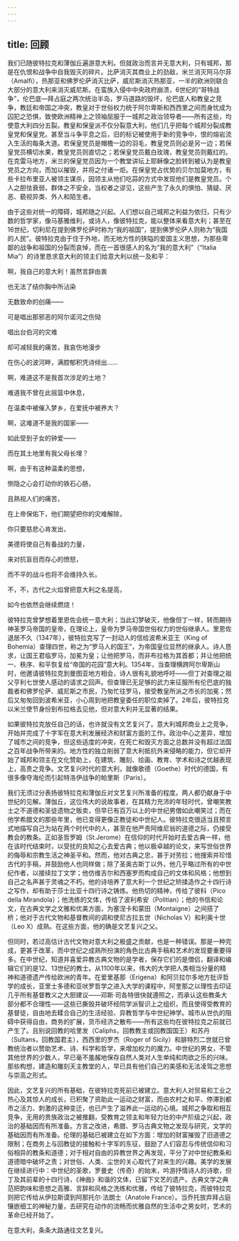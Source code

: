 ```yaml
---
---
---
```

title: 回顾
---




我们已随彼特拉克和薄伽丘遍游意大利。但就政治而言并无意大利，只有城邦，那是在仇恨和战争中自我毁灭的碎片。比萨消灭其商业上的劲敌，米兰消灭阿马尔菲（Amalfi），热那亚和佛罗伦萨消灭比萨，威尼斯消灭热那亚，一半的欧洲则联合大部分的意大利来消灭威尼斯。在蛮族入侵中中央政府崩溃，6世纪的“哥特战争”，伦巴底—拜占庭之两次统治半岛，罗马道路的毁坏，伦巴底人和教皇之竞争，教廷和帝国之冲突，教皇对于世俗权力统于阿尔卑斯和西西里之间而身忧成为囚犯之恐惧，致使欧洲精神上之领袖屈服于一城邦之政治领导者——所有这些，均使意大利四分五裂。教皇和保皇派不仅分裂意大利，他们几乎把每个城邦分裂成教皇党和保皇党。甚至当斗争平息之后，旧的标记被使用于新的竞争中，恨的熔岩流入生活的每条大道。若保皇党员是帽檐一边的羽毛，教皇党员则必是另一边；若保皇党员横切水果，教皇党员则直切之；若保皇党员戴白玫瑰，教皇党员则戴红的。在克雷马地方，米兰的保皇党员因为一个教堂讲坛上耶稣像之脸转到被认为是教皇党员之方向，而加以摧毁，并将之付诸一炬。在保皇党占优势的贝尔加莫地方，有些卡拉布里亚人被领主谋杀，因领主从他们吃蒜的方式中发现他们是教皇党员。个人之胆怯衰弱，群体之不安全，当权者之谬见，这些产生了永久的惧怕、猜疑、厌恶、藐视异类、外人和陌生者。

由于这些对统一的障碍，城邦随之兴起。人们想以自己城邦之利益为依归，只有少数的哲学家，像马基雅维利，或诗人，像彼特拉克，能以整体来看意大利；甚至在16世纪，切利尼在提到佛罗伦萨时称为“我的祖国”，提到佛罗伦萨人则称为“我国的人民”。彼特拉克由于住于外地，而无地方性的狭隘的爱国主义思想，为那些卑鄙的战争和祖国的分裂而哀悼，而在一首很感人的名为“我的意大利”（“Italia Mia”）的诗里恳求意大利的领主们给意大利以统一及和平：

啊，我自己的意大利！虽然言辞由衷

也无法了结你胸中所沾染

无数致命的创痛——

可是唱出那邪恶的阿尔诺河之伤恸

唱出台伯河的灾难

却可减轻我的痛苦，我哀伤地漫步

在伤心的波河畔，满腔郁积凭诗倾出……

啊，难道这不是我首次涉足的土地？

难道我不曾在此摇篮中休息，

在温柔中被催入梦乡，在爱抚中被养大？

啊，这难道不是我的国家——

如此受到子女的钟爱——

而在其土地里有我父母长埋？

啊，由于有这种温柔的思想，

恻隐之心会打动你的铁石心肠，

且熟视人们的痛苦，

在上帝保佑下，他们期望把你的灾难解除，

你只要慈悲心肯发出，

美德将使自己有备战的力量，

来对抗盲目而存心的愤怒，

而不平的战斗也将不会维持久长。

不，不，古代之火焰曾把意大利之名提高，

如今也依然会继续燃烧！



彼特拉克曾梦想着里恩佐会统一意大利；当此幻梦破灭，他像但丁一样，转而期待神圣罗马帝国的皇帝，在理论上，皇帝为罗马帝国世俗权力的世俗继承人。里恩佐退居不久（1347年），彼特拉克写了一封动人的信给波希米亚王（King of Bohemia）查理四世，称之为“罗马人的国王”，为帝国皇位显然的继承人。诗人恳求，让国王君临罗马，加冕为皇；让他把罗马，而非布拉格为其首都；并让他把统一、秩序、和平恢复给“帝国的花园”意大利。1354年，当查理横跨阿尔卑斯山时，他邀请彼特拉克到曼图亚地方相会，诗人很有礼貌地呼吁——但丁对查理之祖父亨利七世使人感动的请求之回声。但查理已无足够的武力来征服所有伦巴底的独裁者和佛罗伦萨、威尼斯之市民，乃匆忙往罗马，接受教皇所派之市长的加冕；然后又匆匆回到波希米亚，小心周到地把教皇委任的职位卖掉了。2年后，彼特拉克以米兰使节身份到布拉格去见他，但对意大利并无显著的结果。

如果彼特拉克放任自己的话，也许就没有文艺复兴了。意大利城邦商业上之竞争，开始并完成了十字军在意大利发展经济和财富方面的工作。政治中心之差异，增加了城市之间的竞争，但这些适度的冲突，在死亡和毁灭方面之总数并没有超过法国之百年战争所带来的。地方性的独立削弱了意大利抵抗外来侵略的能力，但它却开始了城邦和领主在文化赞助上，在建筑、雕刻、绘画、教育、学术和诗之优越表现上，高贵之竞争。文艺复兴时代的意大利，就像歌德（Goethe）时代的德国，有很多像夺海伦而引起特洛伊战争的帕里斯（Paris）。

我们无须过分表扬彼特拉克和薄伽丘对文艺复兴所准备的程度。两人都仍献身于中世纪的见解。薄伽丘，这位伟大的说故事者，在其精力充沛的年轻时代，曾嘲笑教士之不道德和圣徒遗物之贩卖，但早已有百万以上的中世纪男僧如此嘲笑过；而在他学希腊文的那些年里，他已变得更像正教徒和中世纪人。彼特拉克很适当且预言式地描写自己为站在两个时代中的人，甚至在他严责阿维尼翁的道德之际，仍接受教会的教条。正如圣哲罗姆（St.Jerome）在信仰的时代开始时去爱古典一样，他在该时代结束时，以受扰的良知之心去爱古典；他以极卓越的论文，来写世俗世界的侮辱和宗教生活之神圣平和。然而，他对古典之忠，甚于对劳拉；他搜索并珍惜古代的手稿，并鼓励他人也同样做；除了圣奥古斯丁以外，他几乎略过所有的中世纪作者，以接续拉丁文学；他仿维吉尔和西塞罗而构成自己的文体和风格；他想到自己之名声甚于灵魂之不朽。他的诗培养了意大利一个世纪之矫揉造作之十四行诗之写作，却有助于莎士比亚十四行诗之铸炼。他热切的精神，传给了彼科（Pico della Mirandola）；他洗练的文体，传给了波利希安（Politian）；他的书信和论文，在古典文学之文雅和优美方面，为塞涅卡和蒙田（Montaigne）之间搭了桥；他对于古代文物和基督教间的调和使尼古拉五世（Nicholas V）和利奥十世（Leo X）成熟。在这些方面，他的确是文艺复兴之父。

但同时，若过高估计古代文物对意大利之极盛之贡献，也是一种错误。那是一种完成，更甚于改革，而中世纪之成熟所扮演的角色比古典手稿和艺术的发现要重要得多。在中世纪，知道并喜爱异教古典文物的是学者，保存它们的是僧侣，翻译和编辑它们的是12、13世纪的教士。从1100年以来，伟大的大学把人类相当分量的精神和道德遗产传给欧洲的青年。在爱里基那（Erigena）和阿贝拉尔多地方批评哲学的成长，亚里士多德和亚吠罗哲学之进入大学的课程中，阿奎那之以理性去印证几乎所有基督教义之大胆建议——邓斯·司各特很快就遵照之，而承认这些教条大部分都不合理性——这些已撕毁并破坏经院学派智识上之组织，而且使得受教育的基督徒，自由地去糅合自己的生活经验、异教哲学与中世纪神学。城市从世仇的阻碍中获得自由，商务的扩展，货币经济之散布——所有这些均在彼特拉克之前就已产生了。且别说回教的哈里发（Caliphs，回教教主或回教国国王）和苏丹（Sultans，回教国君主），西西里的罗杰（Roger of Sicily）和腓特烈二世就已曾教统治者以赞助艺术、诗、科学和哲学，来增加权力的魔力。中世纪的男女，不管其他世界的少数人，早已毫不羞赧地保存自然人类对人生单纯和肉欲之乐的兴味。那些构想，建造和雕刻天主教堂的人，早已具有他们自己的美感和无法凌驾之思想与崇高之形式。

因此，文艺复兴的所有基础，在彼特拉克死前已被建立。意大利人对贸易和工业之热心及其惊人的成长，已积聚了资助此一运动之财富，而由农村之和平、停滞到都市之活力、刺激的这种变迁，也已产生了滋养此一运动的心境。城邦之争取和相互竞争，无用的贵族政治之被推翻，受教育之领主和年轻力壮的中产阶级之兴起，政治的基础因而有所准备。方言之改进，希腊、罗马古典文物之发现与研究，文学的基础因而有所准备。伦理的基础已被建立在如下方面：增加的财富摧毁了旧道德之限制；在商务上与回教徒的接触和十字军的东征，鼓励了人们容忍与传统信仰和习俗相异的教条和道德；对于相对自由的异教世界之再发现，平分了对中世纪教条和道德暗中破坏之责；对世俗、人类、尘世的关心取代了对来生的兴趣。美学的发展在继续进行中：中世纪的圣歌，罗曼史（传奇）的始末，吟游抒情诗人的诗歌，但丁及其前辈的十四行诗，《神曲》和谐的文体，已留下文艺的遗产。古典文学之典范把韵味和思想之高雅、言辞和风格之洗练和优雅，传给了彼特拉克，而彼特拉克则把它传给从伊拉斯谟到阿那托尔·法朗士（Anatole France）。当乔托放弃拜占庭镶嵌细工的神秘力量，去研究在动作的流畅而优雅自然的生活中之男女时，艺术的革命已经开始了。

在意大利，条条大路通往文艺复兴。
